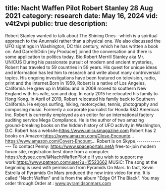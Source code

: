 title: Nacht Waffen Pilot Robert Stanley 28 Aug 2021
category: research
date: May 16, 2024
vid: v4t2vpi
public: true
description:
---
Robert Stanley wanted to talk about The Shining Ones--which is a spiritual approach to the Anunnaki rather than a physical one. We also discussed the UFO sightings in Washington, DC this century, which he has written a book on. And Darrell/Odin [my Producer] joined the conversation and there is some application to politics today.
Bio:Robert Merrill Stanley aka Mr. UNICUS
During his passionate pursuit of modern and ancient mysteries, Robert has traveled to 59 countries in 59 years. His quest for unique ideas and information has led him to research and write about many controversial topics. His ongoing investigations have been featured on television, radio, print and the Internet.Born in 1959, Robert is a native of Los Angeles, California. He grew up in Malibu and in 2008 moved to southern New England with his wife, son and dog. In early 2015 he relocated his family to Hong Kong. In April of 2019, Robert relocated his family back to Southern California.
He enjoys surfing, hiking, motorcycles, tennis, photography and composing music.
Formerly a corporate journalist for Honda R&D Americas Inc. Robert is currently employed as an editor for an international factory auditing service Mega Compliance.
He is the author of two amazing ground-breaking books on the hidden history of UFO activity in Washington, D.C.
Robert has a website:https://www.unicusmagazine.com
Robert has 2 books on Amazon:https://www.amazon.com/Close-Encounte...
https://www.amazon.com/Covert-Encount...
Robert is on Skype.---------------
To contact Penny:
https://www.spaceportals.net​​​​A free-to-join modern forum site, registration best done from a computer.
https://odysee.com/@NachtWaffenPilot:e
If you wish to support my work:https://www.patreon.com/user?u=15523662
MUSIC:
The song at the beginning is used with permission from Pyramids On Mars. In fact, Kevin Estrella of Pyramids On Mars produced the new intro video for me.
It is called "Nacht Waffen" and is from the album "Edge Of The Black".
You may order through:Order at : www.pyramidsonmars.com
